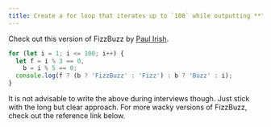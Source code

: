 ```yaml
---
title: Create a for loop that iterates up to `100` while outputting **"fizz"** at multiples of `3`, **"buzz"** at multiples of `5` and **"fizzbuzz"** at multiples of `3` and `5`
---
```


Check out this version of FizzBuzz by [Paul Irish](https://gist.github.com/jaysonrowe/1592432#gistcomment-790724).

```js
for (let i = 1; i <= 100; i++) {
  let f = i % 3 == 0,
    b = i % 5 == 0;
  console.log(f ? (b ? 'FizzBuzz' : 'Fizz') : b ? 'Buzz' : i);
}
```

It is not advisable to write the above during interviews though. Just stick with the long but clear approach. For more wacky versions of FizzBuzz, check out the reference link below.
